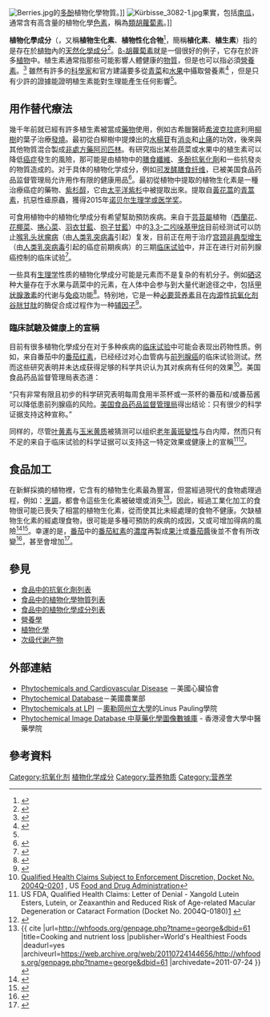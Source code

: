 [[File:Berries.jpg|thumb]]的[[多酚|多酚]]植物化學物質。]]
[[File:Kürbisse_3082-1.jpg|thumb]]果實，包括[[南瓜|南瓜]]，通常含有高含量的植物化學[[色素|色素]]，稱為[[類胡蘿蔔素|類胡蘿蔔素]]。]]

'''植物化學成分'''（{{lang-en|Phytochemical}}，又稱'''植物生化素'''、'''植物性化合物'''<ref>{{Cite web |url=http://terms.naer.edu.tw/search/?q=phytochemical&field=ti&op=AND&group=&num=10 |title=存档副本 |accessdate=2020-07-02 |archive-date=2020-07-02 |archive-url=https://web.archive.org/web/20200702031231/http://terms.naer.edu.tw/search/?q=phytochemical&field=ti&op=AND&group=&num=10 |dead-url=no }}</ref>，簡稱'''植化素'''、'''植生素'''）指的是存在於[[植物|植物]]內的[[天然|天然]][[化學成分|化學成分]]<ref name=books_tw>{{cite web |url=http://www.books.com.tw/exep/prod/booksfile.php?item=0010407142 |title=博客來書籍館：救命飲食：植物生化素 |language=zh-hant |accessdate=2011-06-07 |archive-url=https://web.archive.org/web/20090912185125/http://www.books.com.tw/exep/prod/booksfile.php?item=0010407142 |archive-date=2009-09-12 |dead-url=yes }}</ref>。[[β-胡蘿蔔素|β-胡蘿蔔素]]就是一個很好的例子，它存在於許多[[植物|植物]]中。植生素通常指那些可能影響人體健康的[[物質|物質]]，但是也可以指必須[[營養素|營養素]]。<ref name=lpi>{{Cite web |url=http://lpi.oregonstate.edu/infocenter/phytochemicals.html |title=Micronutrient Information Center, Linus Pauling Institute, Oregon State University |accessdate=2011-06-09 |archive-date=2010-03-15 |archive-url=https://web.archive.org/web/20100315124503/http://lpi.oregonstate.edu/infocenter/phytochemicals.html |dead-url=no }}</ref> 雖然有許多的[[科學家|科學家]]和官方建議要多從[[青菜|青菜]]和[[水果|水果]]中攝取營養素<ref>{{cite web |year=2010 |publisher=Centers for Disease Control and Prevention, US Department of Health and Human Services |title=Fruits and Veggies, More Matters |url=http://www.fruitsandveggiesmatter.gov |accessdate=18 January 2010 |deadurl=yes |archiveurl=https://web.archive.org/web/20100107180709/http://www.fruitsandveggiesmatter.gov/ |archivedate=2010年1月7日 }}</ref> ，但是只有少許的證據能證明植生素能對生理能產生任何影響<ref name=lpi/>。

==用作替代療法==
幾千年前就已經有許多植生素被當成[[藥物|藥物]]使用，例如古希臘醫師[[希波克拉底|希波克拉底]]利用[[柳樹|柳樹]]的葉子治療[[發燒|發燒]]。最初從白柳樹中提煉出的[[水楊苷|水楊苷]]有[[抗炎性|消炎]]和[[止痛藥|止痛]]的功效，後來與其他物質混合製成[[非處方藥|非處方藥]][[阿司匹林|阿司匹林]]。有研究指出某些蔬菜或水果中的植生素可以降低[[癌症|癌症]]發生的風險，那可能是由植物中的[[膳食纖維|膳食纖維]]、[[多酚抗氧化劑|多酚抗氧化劑]]和一些抗發炎的物質造成的。对于具体的植物化学成分，例如[[发酵|可发酵]][[膳食纤维|膳食纤维]]，已被美国食品药品监督管理局允许用作有限的健康用品<ref>{{Cite web |url=http://www.cfsan.fda.gov/~dms/lab-ssa.html |title=US FDA, Health Claims that Meet Significant Scientific Agreement |accessdate=2011-06-09 |archive-date=2009-05-15 |archive-url=https://web.archive.org/web/20090515152307/http://www.cfsan.fda.gov/~dms/lab-ssa.html |dead-url=no }}</ref>。最初從植物中提取的植物生化素是一種治療癌症的藥物、[[紫杉醇|紫杉醇]]，它由[[太平洋紫杉|太平洋紫杉]]中被提取出來。提取自[[黃花蒿|黃花蒿]]的[[青蒿素|青蒿素]]，抗惡性瘧原蟲，獲得2015年[[诺贝尔生理学或医学奖得主列表|诺贝尔生理学或医学奖]]。

可食用植物中的植物化學成分有希望幫助預防疾病。来自于[[芸苔屬|芸苔屬]]植物（[[西蘭花|西蘭花]]、[[花椰菜|花椰菜]]、[[捲心菜|捲心菜]]、[[羽衣甘藍|羽衣甘藍]]、[[抱子甘藍|抱子甘藍]]）中的[[3,3-二吲哚基甲烷|3,3-二吲哚基甲烷]]目前经测试可以防止[[喉乳头状瘤病|喉乳头状瘤病]]（由[[人类乳突病毒|人类乳突病毒]]引起）复发，目前正在用于治疗[[宫颈非典型增生|宫颈非典型增生]]（由[[人类乳突病毒|人类乳突病毒]]引起的癌症前期疾病）的三期[[临床试验|临床试验]]中，并正在进行对前列腺癌控制的临床试验<ref>{{cite web |year=2010 |publisher=ClinicalTrials.gov, US National Institutes of Health, Department of Health and Human Services |title=Diindolylmethane Clinical Trials |url=http://clinicaltrials.gov/ct2/results?term=diindolylmethane |accessdate=18 January 2010 |archive-date=2010-03-16 |archive-url=https://web.archive.org/web/20100316052912/http://clinicaltrials.gov/ct2/results?term=Diindolylmethane |dead-url=no }}</ref>。

一些具有[[生理学|生理学]]性质的植物化學成分可能是元素而不是复杂的有机分子。例如[[硒|硒]]这种大量存在于水果与蔬菜中的元素，在人体中会参与到大量代谢途径之中，包括[[甲状腺激素|甲状腺激素]]的代谢与[[免疫|免疫]]功能<ref>{{cite journal |pmid=11683552 |year=2001 |last1=Brown |first1=KM |last2=Arthur |title=Selenium, selenoproteins and human health: a review |volume=4 |issue=2B |pages=593–9 |journal=Public health nutrition |doi=10.1079/PHN2001143 |first2=JR}}</ref>。特别地，它是一种[[必要营养素|必要营养素]]且在[[内源|内源]]性[[抗氧化剂|抗氧化剂]][[谷胱甘肽|谷胱甘肽]]的酶促合成过程作为一种[[辅因子|辅因子]]<ref>{{cite journal |pmid=17508906 |year=2007 |last1=Papp |first1=LV |last2=Lu |last3=Holmgren |last4=Khanna |title=From selenium to selenoproteins: synthesis, identity, and their role in human health |volume=9 |issue=7 |pages=775–806 |doi=10.1089/ars.2007.1528 |journal=Antioxidants & redox signaling |first2=J |first3=A |first4=KK}}</ref>。

===臨床試驗及健康上的宣稱===
目前有很多植物化學成分在对于多种疾病的[[临床试验|临床试验]]中可能会表现出药物性质。例如，来自番茄中的[[番茄红素|番茄红素]]，已经经过对心血管病与[[前列腺癌|前列腺癌]]的临床试验测试。然而这些研究表明并未达成获得足够的科学共识认为其对疾病有任何的效果<ref>[http://www.fda.gov/Food/LabelingNutrition/LabelClaims/QualifiedHealthClaims/ucm073992.htm Qualified Health Claims Subject to Enforcement Discretion, Docket No. 2004Q-0201] {{Wayback|url=http://www.fda.gov/Food/LabelingNutrition/LabelClaims/QualifiedHealthClaims/ucm073992.htm |date=20110609170634 }}, US [[Food_and_Drug_Administration|Food and Drug Administration]]</ref>。美国食品药品监督管理局表态道：

“只有非常有限且初步的科学研究表明每周食用半茶杯或一茶杯的番茄和/或番茄酱可以降低患前列腺癌的风险。[[美国食品药品监督管理局|美国食品药品监督管理局]]得出结论：只有很少的科学证据支持这种宣称。”

同样的，尽管[[叶黄素|叶黄素]]与[[玉米黄质|玉米黄质]]被猜测可以组织[[老年黃斑變性|老年黃斑變性]]与白内障，然而只有不足的来自于临床试验的科学证据可以支持这一特定效果或健康上的宣稱<ref>US FDA, Qualified Health Claims: Letter of Denial - Xangold Lutein Esters, Lutein, or Zeaxanthin and Reduced Risk of Age-related Macular Degeneration or Cataract Formation (Docket No. 2004Q-0180)[http://www.cfsan.fda.gov/~dms/qhclutei.html] {{Wayback|url=http://www.cfsan.fda.gov/~dms/qhclutei.html |date=20090515153148 }}</ref><ref name="Krishnadev2010">{{cite journal | author = Krishnadev N, Meleth AD, Chew EY | title = Nutritional supplements for age-related macular degeneration | journal = [[Current_Opinion_in_Ophthalmology|Current Opinion in Ophthalmology]] | volume = 21 | issue = 3 | pages = 184–9 | pmid = 20216418 | pmc = 2909501 | doi = 10.1097/ICU.0b013e32833866ee | url = |date=May 2010}}</ref>。

==食品加工==
在新鮮採摘的植物裡，它含有的植物生化素最為豐富，但當經過現代的食物處理過程，例如：[[烹調|烹調]]，都會令這些生化素被破壞或消失<ref>{{ cite |url=http://whfoods.org/genpage.php?tname=george&dbid=61 |title=Cooking and nutrient loss |publisher=World's Healthiest Foods |deadurl=yes |archiveurl=https://web.archive.org/web/20110724144656/http://whfoods.org/genpage.php?tname=george&dbid=61 |archivedate=2011-07-24 }}</ref>。因此，經過工業化加工的食物很可能已喪失了相當的植物生化素，從而使其比未經處理的食物不健康。欠缺植物生化素的經處理食物，很可能是多種可預防的疾病的成因，又或可增加得病的風險<ref>{{cite journal |pmid=15570057 |year=2004 |last1=Liu |first1=RH |title=Potential synergy of phytochemicals in cancer prevention: mechanism of action |volume=134 |issue=12 Suppl |pages=3479S–3485S |journal=The Journal of nutrition}}</ref><ref>{{cite journal |pmid=17349800 |year=2007 |last1=Rao |first1=AV |last2=Rao |title=Carotenoids and human health |volume=55 |issue=3 |pages=207–16 |doi=10.1016/j.phrs.2007.01.012 |journal=Pharmacological research |first2=LG}}</ref>。幸運的是，[[番茄|番茄]]中的[[番茄紅素|番茄紅素]]的[[濃度|濃度]]再製成[[果汁|果汁]]或[[番茄醬|番茄醬]]後並不會有所改變<ref>{{cite journal |pmid=12639283 |year=2001 |last1=Agarwal |first1=A |last2=Shen |last3=Agarwal |last4=Rao |title=Lycopene Content of Tomato Products: Its Stability, Bioavailability and in Vivo Antioxidant Properties |volume=4 |issue=1 |pages=9–15 |doi=10.1089/10966200152053668 |journal=Journal of medicinal food |first2=H |first3=S |first4=AV}}</ref>，甚至會增加<ref>{{cite journal |pmid=11982434 |year=2002 |last1=Dewanto |first1=V |last2=Wu |last3=Adom |last4=Liu |title=Thermal processing enhances the nutritional value of tomatoes by increasing total antioxidant activity |volume=50 |issue=10 |pages=3010–4 |journal=Journal of agricultural and food chemistry |doi=10.1021/jf0115589 |first2=X |first3=KK |first4=RH}}</ref>。

==參見==
* [[食品中的抗氧化劑列表|食品中的抗氧化劑列表]]
* [[食品中的植物化學物質列表|食品中的植物化學物質列表]]
* [[食品中的植物化學成分列表|食品中的植物化學成分列表]]
* [[營養學|營養學]]
* [[植物化學|植物化學]]
* [[次级代谢产物|次级代谢产物]]

==外部連結==
*[http://www.americanheart.org/presenter.jhtml?identifier=4722 Phytochemicals and Cardiovascular Disease] {{Wayback|url=http://www.americanheart.org/presenter.jhtml?identifier=4722 |date=20101220233723 }}－美國心臟協會
*[https://web.archive.org/web/20110609111458/http://www.pl.barc.usda.gov/home.cfm Phytochemical Database]－美國農業部
*[http://lpi.oregonstate.edu/infocenter/phytochemicals.html Phytochemicals at LPI] {{Wayback|url=http://lpi.oregonstate.edu/infocenter/phytochemicals.html |date=20100315124503 }}－[[奧勒岡州立大學|奧勒岡州立大學]]的Linus Pauling學院
*[http://library.hkbu.edu.hk/electronic/libdbs/pid/index.html Phytochemical Image Database 中草藥化學圖像數據庫] {{Wayback|url=http://library.hkbu.edu.hk/electronic/libdbs/pid/index.html |date=20191023094123 }} - 香港浸會大學中醫藥學院

== 參考資料 ==
{{reflist}}
{{植物化学成分}}

[[Category:抗氧化剂|Category:抗氧化剂]]
[[Category:植物化学成分|]]
[[Category:营养物质|Category:营养物质]]
[[Category:营养学|Category:营养学]]